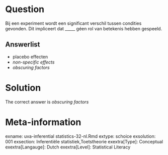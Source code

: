 Question
========

Bij een experiment wordt een significant verschil tussen condities gevonden. Dit impliceert dat _____ géen rol van betekenis hebben gespeeld. 

Answerlist
----------
* placebo effecten
* *non-specific effects*
* *obscuring factors*

Solution
========

The correct answer is *obscuring factors* 

Meta-information
================
exname: uva-inferential statistics-32-nl.Rmd 
extype: schoice 
exsolution: 001 
exsection: Inferentiële statistiek,Toetstheorie 
exextra[Type]: Conceptual
exextra[Langauge]: Dutch 
exextra[Level]: Statistical Literacy
